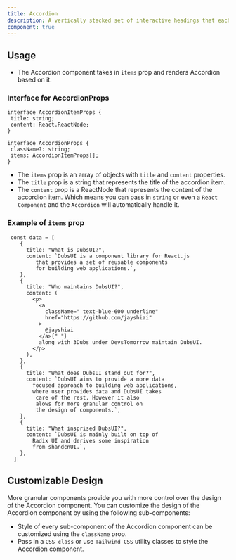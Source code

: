 ```yaml
---
title: Accordion
description: A vertically stacked set of interactive headings that each reveal an associated section of content.
component: true
---
```


<ComponentPreview
  name="accordion-demo"
  className="[&_.preview>[data-orientation=vertical]]:sm:max-w-[70%]"
  description="An accordion with items"
/>

## Usage

- The Accordion component takes in `items` prop and renders Accordion based on it.
### Interface for AccordionProps
 ```tsx
 interface AccordionItemProps {
  title: string;
  content: React.ReactNode;
}

interface AccordionProps {
  className?: string;
  items: AccordionItemProps[];
}
 ```
- The `items` prop is an array of objects with `title` and `content` properties.
- The `title` prop is a string that represents the title of the accordion item.
- The `content` prop is a ReactNode that represents the content of the accordion item. Which means you can pass in `string` or even a `React Component` and the `Accordion` will automatically handle it.

### Example of `items` prop
```tsx
 const data = [
    {
      title: "What is DubsUI?",
      content: `DubsUI is a component library for React.js
         that provides a set of reusable components 
         for building web applications.`,
    },
    {
      title: "Who maintains DubsUI?",
      content: (
        <p>
          <a
            className=" text-blue-600 underline"
            href="https://github.com/jayshiai"
          >
            @jayshiai
          </a>{" "}
          along with 3Dubs under DevsTomorrow maintain DubsUI.
        </p>
      ),
    },
    {
      title: "What does DubsUI stand out for?",
      content: `DubsUI aims to provide a more data 
        focused approach to building web applications, 
        where user provides data and DubsUI takes
         care of the rest. However it also 
         alows for more granular control on 
         the design of components.`,
    },
    {
      title: "What insprised DubsUI?",
      content: `DubsUI is mainly built on top of 
        Radix UI and derives some inspiration 
        from shandcnUI.`,
    },
  ]
```
## Customizable Design
More granular components provide you with more control over the design of the Accordion component. You can customize the design of the Accordion component by using the following sub-components:

<ComponentPreview
  name="accordion-granular"
  className="[&_.preview>[data-orientation=vertical]]:sm:max-w-[70%]"
  description="An accordion with items"
/>
- Style of every sub-component of the Accordion component can be customized using the `className` prop. 
- Pass in a `CSS class` or use `Tailwind CSS` utility classes to style the Accordion component.